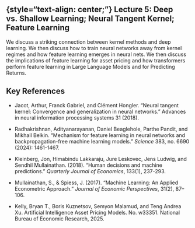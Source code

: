 ## {style="text-align: center;"} Lecture 5: Deep vs. Shallow Learning; Neural Tangent Kernel; Feature Learning

We discuss a striking connection between kernel methods and deep learning. We then discuss how to train neural networks away from kernel regimes and how feature learning emerges in neural nets. We then discuss the implications of feature learning for asset pricing and how transformers perform feature learning in Large Language Models and for Predicting Returns.

## Key References

- Jacot, Arthur, Franck Gabriel, and Clément Hongler. "Neural tangent kernel: Convergence and generalization in neural networks." Advances in neural information processing systems 31 (2018).

- Radhakrishnan, Adityanarayanan, Daniel Beaglehole, Parthe Pandit, and Mikhail Belkin. "Mechanism for feature learning in neural networks and backpropagation-free machine learning models." *Science* 383, no. 6690 (2024): 1461-1467.

- Kleinberg, Jon, Himabindu Lakkaraju, Jure Leskovec, Jens Ludwig, and Sendhil Mullainathan. (2018). "Human decisions and machine predictions." *Quarterly Journal of Economics*, 133(1), 237-293.

- Mullainathan, S., & Spiess, J. (2017). "Machine Learning: An Applied Econometric Approach." *Journal of Economic Perspectives*, 31(2), 87–106.

- Kelly, Bryan T., Boris Kuznetsov, Semyon Malamud, and Teng Andrea Xu. Artificial Intelligence Asset Pricing Models. No. w33351. National Bureau of Economic Research, 2025.